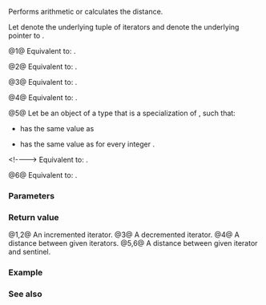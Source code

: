{{title|operator+,-{{small|(ranges::cartesian_product_view::''iterator'')}}}}
{{cpp/ranges/cartesian_product_view/navbar}}

{{dcl begin}}
{{dcl|num=1|since=c++23|
friend constexpr /*iterator*/ operator+( const /*iterator*/&amp; i,
                                         difference_type n )
    requires /*cartesian-product-is-random-access*/&lt;Const, First, Vs...&gt;;
}}
{{dcl|num=2|since=c++23|
friend constexpr /*iterator*/ operator+( difference_type n,
                                         const /*iterator*/&amp; i )
    requires /*cartesian-product-is-random-access*/&lt;Const, First, Vs...&gt;;
}}
{{dcl|num=3|since=c++23|
friend constexpr /*iterator*/ operator-( const /*iterator*/&amp; i,
                                         difference_type n )
    requires /*cartesian-product-is-random-access*/&lt;Const, First, Vs...&gt;;
}}
{{dcl|num=4|since=c++23|
friend constexpr difference_type operator-( const /*iterator*/&amp; i,
                                            const /*iterator*/&amp; j )
    requires
        /*cartesian-is-sized-sentinel*/&lt;Const, iterator_t, First, Vs...&gt;;
}}
{{dcl|num=5|since=c++23|
friend constexpr difference_type operator-( const /*iterator*/&amp; i,
                                            std::default_sentinel_t )
    requires
        /*cartesian-is-sized-sentinel*/&lt;Const, ranges::sentinel_t, First, Vs...&gt;;
}}
{{dcl|num=6|since=c++23|
friend constexpr difference_type operator-( std::default_sentinel_t s,
                                            const /*iterator*/&amp; i )
    requires
        /*cartesian-is-sized-sentinel*/&lt;Const, ranges::sentinel_t, First, Vs...&gt;;
}}
{{dcl end}}

Performs {{rlp|/|iterator}} arithmetic or calculates the distance.

Let {{rlpi|/#Data members|current_}} denote the underlying tuple of iterators and {{rlpi|/#Data members|parent_}} denote the underlying pointer to {{tt|cartesian_product_view}}.

@1@ Equivalent to: {{c|1=return /*iterator*/(i) += n;}}.

@2@ Equivalent to: {{c|return i + n;}}.

@3@ Equivalent to: {{c|1=return /*iterator*/(i) -= n;}}.

@4@ Equivalent to: {{box|{{c/core|return i.}}{{rlpi|helpers#distance_from|distance_from}}{{c/core|(j.current_);}}}}.

@5@ Let {{c|/*end-tuple*/}} be an object of a type that is a specialization of {{lc|std::tuple|tuple}}, such that:
* {{c|std::get&lt;0&gt;(/*end-tuple*/)}} has the same value as {{c|ranges::end(std::get&lt;0&gt;(i.parent_-&gt;bases_));}}
* {{c|std::get&lt;N&gt;(/*end-tuple*/)}} has the same value as {{c|ranges::begin(std::get&lt;N&gt;(i.parent_-&gt;bases_))}} for every integer {{c|1=1 ≤ N ≤ sizeof...(Vs)}}.
&lt;!----&gt;
Equivalent to: {{box|{{c/core|return i.}}{{rlpi|helpers#distance_from|distance_from}}{{c/core|(/*end-tuple*/);}}}}.

@6@ Equivalent to: {{c|return -(i - s);}}.

{{cpp/hidden friend|{{tt|cartesian_product_view::''iterator''&lt;Const&gt;}}|plural=yes}}

===Parameters===
{{par begin}}
{{par|i, j|the iterators}}
{{par|n|the position relative to current location}}
{{par|s|the sentinel}}
{{par end}}

===Return value===
@1,2@ An incremented iterator.
@3@ A decremented iterator.
@4@ A distance between given iterators.
@5,6@ A distance between given iterator and sentinel.

===Example===
{{example}}

===See also===
{{dsc begin}}
{{dsc inc|cpp/ranges/adaptor/iterator/dsc operator arith|cartesian_product_view}}
{{dsc end}}

{{langlinks|de|es|ja|ru|zh}}